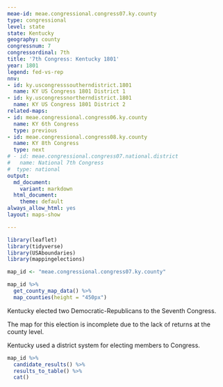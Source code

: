 ```yaml
---
meae-id: meae.congressional.congress07.ky.county
type: congressional
level: state
state: Kentucky
geography: county
congressnum: 7
congressordinal: 7th
title: '7th Congress: Kentucky 1801'
year: 1801
legend: fed-vs-rep
nnv:
- id: ky.uscongresssoutherndistrict.1801
  name: KY US Congress 1801 District 1
- id: ky.uscongressnortherndistrict.1801
  name: KY US Congress 1801 District 2
related-maps:
- id: meae.congressional.congress06.ky.county
  name: KY 6th Congress
  type: previous
- id: meae.congressional.congress08.ky.county
  name: KY 8th Congress
  type: next
# - id: meae.congressional.congress07.national.district
#   name: National 7th Congress
#  type: national
output:
  md_document:
    variant: markdown
  html_document:
    theme: default
always_allow_html: yes
layout: maps-show

---
```


```r
library(leaflet)
library(tidyverse)
library(USAboundaries)
library(mappingelections)

map_id <- "meae.congressional.congress07.ky.county"
```

<div class="map">

```r
map_id %>%
  get_county_map_data() %>%
  map_counties(height = "450px")
```

</div>

Kentucky elected two Democratic-Republicans to the Seventh Congress.

The map for this election is incomplete due to the lack of returns at the county level. 

Kentucky used a district system for electing members to Congress.

<div class="results-table">

```r
map_id %>%
  candidate_results() %>%
  results_to_table() %>%
  cat()
```

</div>
